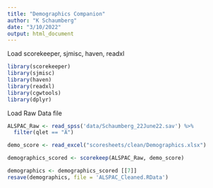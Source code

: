```yaml
---
title: "Demographics Companion"
author: "K Schaumberg"
date: "3/10/2022"
output: html_document
---
```


Load scorekeeper, sjmisc, haven, readxl
```r
library(scorekeeper)
library(sjmisc)
library(haven)
library(readxl)
library(cgwtools)
library(dplyr)
```

Load Raw Data file
```r
ALSPAC_Raw <- read_spss('data/Schaumberg_22June22.sav') %>% 
  filter(qlet == "A")
```


```r
demo_score <- read_excel("scoresheets/clean/Demographics.xlsx")
```

```r
demographics_scored <- scorekeep(ALSPAC_Raw, demo_score)
```

```r
demographics <- demographics_scored [[7]]
resave(demographics, file = 'ALSPAC_Cleaned.RData')
```


